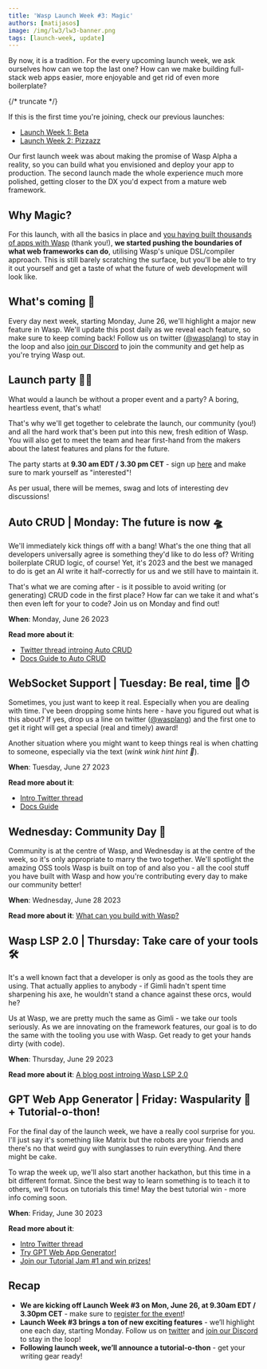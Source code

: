 ```yaml
---
title: 'Wasp Launch Week #3: Magic'
authors: [matijasos]
image: /img/lw3/lw3-banner.png
tags: [launch-week, update]
---
```



<ImgWithCaption alt="Launch Week 3 is coming" source="img/lw3/lw3-banner.png" />

By now, it is a tradition. For the every upcoming launch week, we ask ourselves how can we top the last one? How can we make building full-stack web apps easier, more enjoyable and get rid of even more boilerplate?

{/* truncate */}

If this is the first time you're joining, check our previous launches:

- [Launch Week 1: Beta](/blog/2022/11/26/wasp-beta-launch-week)
- [Launch Week 2: Pizzazz](/blog/2023/04/11/wasp-launch-week-two)

Our first launch week was about making the promise of Wasp Alpha a reality, so you can build what you envisioned and deploy your app to production. The second launch made the whole experience much more polished, getting closer to the DX you'd expect from a mature web framework.

## Why Magic?

For this launch, with all the basics in place and [you having built thousands of apps with Wasp](/blog/2023/01/31/wasp-beta-launch-review) (thank you!), **we started pushing the boundaries of what web frameworks can do**, utilising Wasp's unique DSL/compiler approach. This is still barely scratching the surface, but you'll be able to try it out yourself and get a taste of what the future of web development will look like.

<ImgWithCaption alt="Magic - LW3 in a nutshell" source="img/lw3/magic.gif" caption="This launch week in a nutshell." />

## What's coming 🐝

Every day next week, starting Monday, June 26, we'll highlight a major new feature in Wasp. We'll update this post daily as we reveal each feature, so make sure to keep coming back! Follow us on twitter ([@wasplang](https://twitter.com/WaspLang)) to stay in the loop and also [join our Discord](https://discord.gg/rzdnErX) to join the community and get help as you're trying Wasp out.

## Launch party 🚀🎉

<ImgWithCaption alt="launch event 2 - screenshot" source="img/lw3/lw2-event-screenshot.png" caption="A bit of the atmosphere from our last launch party" />

What would a launch be without a proper event and a party? A boring, heartless event, that's what!

That's why we'll get together to celebrate the launch, our community (you!) and all the hard work that's been put into this new, fresh edition of Wasp. You will also get to meet the team and hear first-hand from the makers about the latest features and plans for the future.

The party starts at **9.30 am EDT / 3.30 pm CET** - sign up [here](https://discord.gg/p7TzVUn2?event=1121156549080002680) and make sure to mark yourself as "interested"!

<ImgWithCaption alt="launch event - how to join" source="img/lw3/lw-event-how-to-join.png" />

As per usual, there will be memes, swag and lots of interesting dev discussions!

## Auto CRUD | Monday: The future is now 🛸

<ImgWithCaption alt="The future is now" source="img/lw3/future-is-now.gif" />

We'll immediately kick things off with a bang! What's the one thing that all developers universally agree is something they'd like to do less of? Writing boilerplate CRUD logic, of course! Yet, it's 2023 and the best we managed to do is get an AI write it half-correctly for us and we still have to maintain it.

That's what we are coming after - is it possible to avoid writing (or generating) CRUD code in the first place? How far can we take it and what's then even left for your to code? Join us on Monday and find out!

**When**: Monday, June 26 2023

**Read more about it**:

- [Twitter thread introing Auto CRUD](https://twitter.com/WaspLang/status/1673376102792806402)
- [Docs Guide to Auto CRUD](/docs/data-model/crud)

## WebSocket Support | Tuesday: Be real, time 🔌⏱

<ImgWithCaption alt="Realtime" source="img/lw3/realtime.jpg" />

Sometimes, you just want to keep it real. Especially when you are dealing with time. I've been dropping some hints here - have you figured out what is this about? If yes, drop us a line on twitter ([@wasplang](https://twitter.com/WaspLang)) and the first one to get it right will get a special (real and timely) award!

Another situation where you might want to keep things real is when chatting to someone, especially via the text (_wink wink hint hint 🧦_).

**When**: Tuesday, June 27 2023

**Read more about it**:

- [Intro Twitter thread](https://twitter.com/WaspLang/status/1673742264873500673)
- [Docs Guide](/docs/advanced/web-sockets)

## Wednesday: Community Day 🤗

<ImgWithCaption alt="Community" source="img/lw3/hug.gif" caption="Just let it all out" />

Community is at the centre of Wasp, and Wednesday is at the centre of the week, so it's only appropriate to marry the two together. We'll spotlight the amazing OSS tools Wasp is built on top of and also you - all the cool stuff you have built with Wasp and how you're contributing every day to make our community better!

**When**: Wednesday, June 28 2023

**Read more about it**: [What can you build with Wasp?](/blog/2023/06/28/what-can-you-build-with-wasp)

## Wasp LSP 2.0 | Thursday: Take care of your tools 🛠

<ImgWithCaption alt="Tools" source="img/lw3/tools.gif" />

It's a well known fact that a developer is only as good as the tools they are using. That actually applies to anybody - if Gimli hadn't spent time sharpening his axe, he wouldn't stand a chance against these orcs, would he?

Us at Wasp, we are pretty much the same as Gimli - we take our tools seriously. As we are innovating on the framework features, our goal is to do the same with the tooling you use with Wasp. Get ready to get your hands dirty (with code).

**When**: Thursday, June 29 2023

**Read more about it**: [A blog post introing Wasp LSP 2.0](https://wasp.sh/blog/2023/06/29/new-wasp-lsp)

## GPT Web App Generator | Friday: Waspularity 🤖 + Tutorial-o-thon!

<ImgWithCaption alt="Waspularity" source="img/lw3/waspularity.png" />

For the final day of the launch week, we have a really cool surprise for you. I'll just say it's something like Matrix but the robots are your friends and there's no that weird guy with sunglasses to ruin everything. And there might be cake.

To wrap the week up, we'll also start another hackathon, but this time in a bit different format. Since the best way to learn something is to teach it to others, we'll focus on tutorials this time! May the best tutorial win - more info coming soon.

**When**: Friday, June 30 2023

**Read more about it**:

- [Intro Twitter thread](https://twitter.com/WaspLang/status/1674814873312608257)
- [Try GPT Web App Generator!](https://usemage.ai/)
- [Join our Tutorial Jam #1 and win prizes!](/blog/2023/06/30/tutorial-jam)

## Recap

- **We are kicking off Launch Week #3 on Mon, June 26, at 9.30am EDT / 3.30pm CET** - make sure to [register for the event](https://discord.gg/p7TzVUn2?event=1121156549080002680)!
- **Launch Week #3 brings a ton of new exciting features** - we’ll highlight one each day, starting Monday. Follow us on [twitter](https://twitter.com/WaspLang) and [join our Discord](https://discord.gg/rzdnErX) to stay in the loop!
- **Following launch week, we’ll announce a tutorial-o-thon** - get your writing gear ready!
